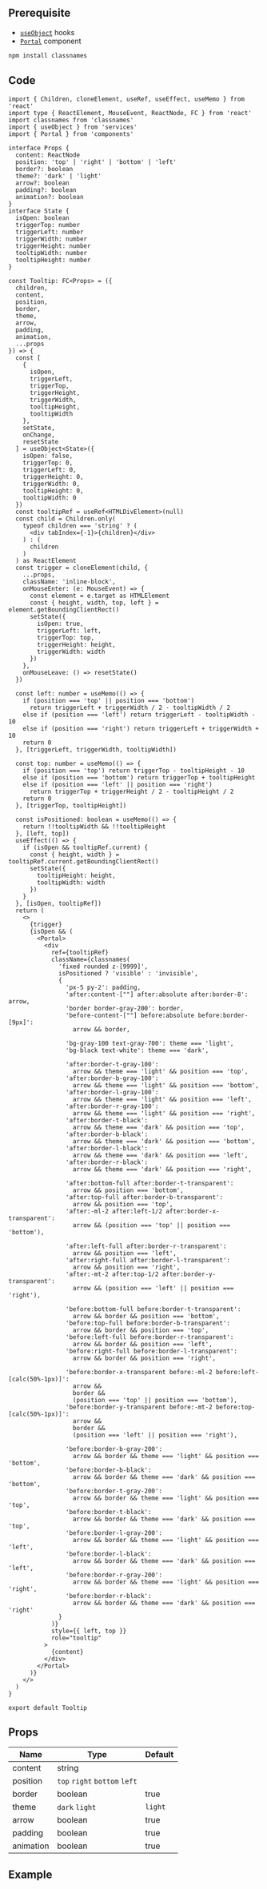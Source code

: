
## Prerequisite

- [`useObject`](/docs/hooks/useObject) hooks
- [`Portal`](/docs/components/Portal) component

```bash npm2yarn
npm install classnames
```

## Code

```tsx title="components/Tooltip/index.tsx"
import { Children, cloneElement, useRef, useEffect, useMemo } from 'react'
import type { ReactElement, MouseEvent, ReactNode, FC } from 'react'
import classnames from 'classnames'
import { useObject } from 'services'
import { Portal } from 'components'

interface Props {
  content: ReactNode
  position: 'top' | 'right' | 'bottom' | 'left'
  border?: boolean
  theme?: 'dark' | 'light'
  arrow?: boolean
  padding?: boolean
  animation?: boolean
}
interface State {
  isOpen: boolean
  triggerTop: number
  triggerLeft: number
  triggerWidth: number
  triggerHeight: number
  tooltipWidth: number
  tooltipHeight: number
}

const Tooltip: FC<Props> = ({
  children,
  content,
  position,
  border,
  theme,
  arrow,
  padding,
  animation,
  ...props
}) => {
  const [
    {
      isOpen,
      triggerLeft,
      triggerTop,
      triggerHeight,
      triggerWidth,
      tooltipHeight,
      tooltipWidth
    },
    setState,
    onChange,
    resetState
  ] = useObject<State>({
    isOpen: false,
    triggerTop: 0,
    triggerLeft: 0,
    triggerHeight: 0,
    triggerWidth: 0,
    tooltipHeight: 0,
    tooltipWidth: 0
  })
  const tooltipRef = useRef<HTMLDivElement>(null)
  const child = Children.only(
    typeof children === 'string' ? (
      <div tabIndex={-1}>{children}</div>
    ) : (
      children
    )
  ) as ReactElement
  const trigger = cloneElement(child, {
    ...props,
    className: 'inline-block',
    onMouseEnter: (e: MouseEvent) => {
      const element = e.target as HTMLElement
      const { height, width, top, left } = element.getBoundingClientRect()
      setState({
        isOpen: true,
        triggerLeft: left,
        triggerTop: top,
        triggerHeight: height,
        triggerWidth: width
      })
    },
    onMouseLeave: () => resetState()
  })

  const left: number = useMemo(() => {
    if (position === 'top' || position === 'bottom')
      return triggerLeft + triggerWidth / 2 - tooltipWidth / 2
    else if (position === 'left') return triggerLeft - tooltipWidth - 10
    else if (position === 'right') return triggerLeft + triggerWidth + 10
    return 0
  }, [triggerLeft, triggerWidth, tooltipWidth])

  const top: number = useMemo(() => {
    if (position === 'top') return triggerTop - tooltipHeight - 10
    else if (position === 'bottom') return triggerTop + tooltipHeight
    else if (position === 'left' || position === 'right')
      return triggerTop + triggerHeight / 2 - tooltipHeight / 2
    return 0
  }, [triggerTop, tooltipHeight])

  const isPositioned: boolean = useMemo(() => {
    return !!tooltipWidth && !!tooltipHeight
  }, [left, top])
  useEffect(() => {
    if (isOpen && tooltipRef.current) {
      const { height, width } = tooltipRef.current.getBoundingClientRect()
      setState({
        tooltipHeight: height,
        tooltipWidth: width
      })
    }
  }, [isOpen, tooltipRef])
  return (
    <>
      {trigger}
      {isOpen && (
        <Portal>
          <div
            ref={tooltipRef}
            className={classnames(
              'fixed rounded z-[9999]',
              isPositioned ? 'visible' : 'invisible',
              {
                'px-5 py-2': padding,
                'after:content-[""] after:absolute after:border-8': arrow,
                'border border-gray-200': border,
                'before-content-[""] before:absolute before:border-[9px]':
                  arrow && border,

                'bg-gray-100 text-gray-700': theme === 'light',
                'bg-black text-white': theme === 'dark',

                'after:border-t-gray-100':
                  arrow && theme === 'light' && position === 'top',
                'after:border-b-gray-100':
                  arrow && theme === 'light' && position === 'bottom',
                'after:border-l-gray-100':
                  arrow && theme === 'light' && position === 'left',
                'after:border-r-gray-100':
                  arrow && theme === 'light' && position === 'right',
                'after:border-t-black':
                  arrow && theme === 'dark' && position === 'top',
                'after:border-b-black':
                  arrow && theme === 'dark' && position === 'bottom',
                'after:border-l-black':
                  arrow && theme === 'dark' && position === 'left',
                'after:border-r-black':
                  arrow && theme === 'dark' && position === 'right',

                'after:bottom-full after:border-t-transparent':
                  arrow && position === 'bottom',
                'after:top-full after:border-b-transparent':
                  arrow && position === 'top',
                'after:-ml-2 after:left-1/2 after:border-x-transparent':
                  arrow && (position === 'top' || position === 'bottom'),

                'after:left-full after:border-r-transparent':
                  arrow && position === 'left',
                'after:right-full after:border-l-transparent':
                  arrow && position === 'right',
                'after:-mt-2 after:top-1/2 after:border-y-transparent':
                  arrow && (position === 'left' || position === 'right'),

                'before:bottom-full before:border-t-transparent':
                  arrow && border && position === 'bottom',
                'before:top-full before:border-b-transparent':
                  arrow && border && position === 'top',
                'before:left-full before:border-r-transparent':
                  arrow && border && position === 'left',
                'before:right-full before:border-l-transparent':
                  arrow && border && position === 'right',

                'before:border-x-transparent before:-ml-2 before:left-[calc(50%-1px)]':
                  arrow &&
                  border &&
                  (position === 'top' || position === 'bottom'),
                'before:border-y-transparent before:-mt-2 before:top-[calc(50%-1px)]':
                  arrow &&
                  border &&
                  (position === 'left' || position === 'right'),

                'before:border-b-gray-200':
                  arrow && border && theme === 'light' && position === 'bottom',
                'before:border-b-black':
                  arrow && border && theme === 'dark' && position === 'bottom',
                'before:border-t-gray-200':
                  arrow && border && theme === 'light' && position === 'top',
                'before:border-t-black':
                  arrow && border && theme === 'dark' && position === 'top',
                'before:border-l-gray-200':
                  arrow && border && theme === 'light' && position === 'left',
                'before:border-l-black':
                  arrow && border && theme === 'dark' && position === 'left',
                'before:border-r-gray-200':
                  arrow && border && theme === 'light' && position === 'right',
                'before:border-r-black':
                  arrow && border && theme === 'dark' && position === 'right'
              }
            )}
            style={{ left, top }}
            role="tooltip"
          >
            {content}
          </div>
        </Portal>
      )}
    </>
  )
}

export default Tooltip
```

## Props

| Name                 | Type                          | Default |
| -------------------- | ----------------------------- | ------- |
| content<Required />  | string                        |         |
| position<Required /> | `top` `right` `bottom` `left` |         |
| border               | boolean                       | true    |
| theme                | `dark` `light`                | `light` |
| arrow                | boolean                       | true    |
| padding              | boolean                       | true    |
| animation            | boolean                       | true    |

## Example

<Codesandbox name="tooltip" />
